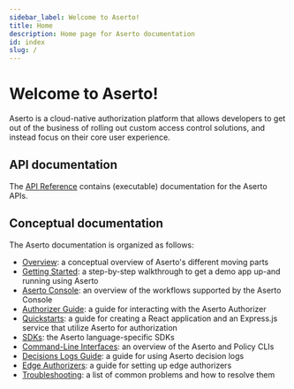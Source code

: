 ```yaml
---
sidebar_label: Welcome to Aserto!
title: Home
description: Home page for Aserto documentation
id: index
slug: /
---
```


# Welcome to Aserto!

Aserto is a cloud-native authorization platform that allows developers to get out of the business of
rolling out custom access control solutions, and instead focus on their core user experience.

## API documentation

The [API Reference](https://aserto.readme.io/reference) contains (executable) documentation for the Aserto APIs.

## Conceptual documentation

The Aserto documentation is organized as follows:

- [Overview](overview/introduction): a conceptual overview of Aserto's different moving parts
- [Getting Started](getting-started-acmecorp/quickstart): a step-by-step walkthrough to get a demo app up-and running using Aserto
- [Aserto Console](aserto-console/introduction): an overview of the workflows supported by the Aserto Console
- [Authorizer Guide](authorizer-guide/overview): a guide for interacting with the Aserto Authorizer
- [Quickstarts](quickstarts/react/overview): a guide for creating a React application and an Express.js service that utilize Aserto for authorization
- [SDKs](software-development-kits/overview): the Aserto language-specific SDKs
- [Command-Line Interfaces](command-line-interface/introduction): an overview of the Aserto and Policy CLIs
- [Decisions Logs Guide](decision-logs-guide/overview): a guide for using Aserto decision logs
- [Edge Authorizers](edge-authorizers/overview): a guide for setting up edge authorizers
- [Troubleshooting](troubleshooting/overview): a list of common problems and how to resolve them
